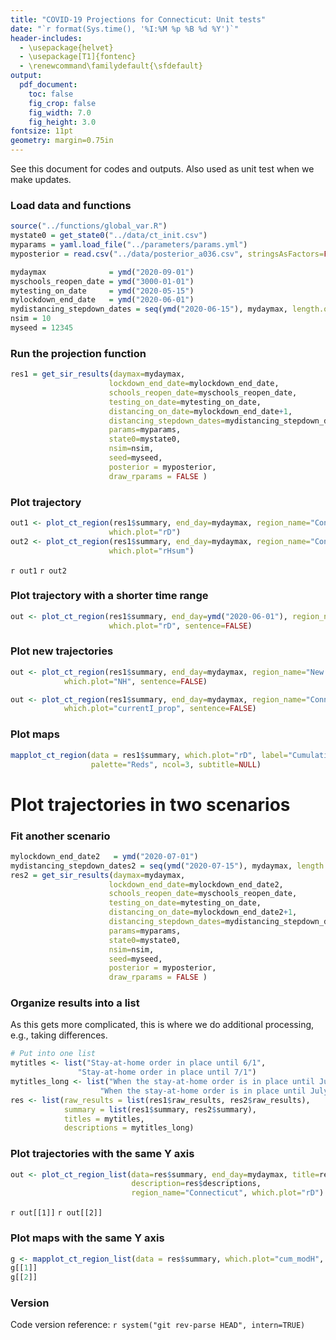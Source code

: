 ```yaml
---
title: "COVID-19 Projections for Connecticut: Unit tests"
date: "`r format(Sys.time(), '%I:%M %p %B %d %Y')`"
header-includes:
  - \usepackage{helvet}
  - \usepackage[T1]{fontenc}
  - \renewcommand\familydefault{\sfdefault} 
output:
  pdf_document:
    toc: false
    fig_crop: false
    fig_width: 7.0
    fig_height: 3.0
fontsize: 11pt
geometry: margin=0.75in
---
```


See this document for codes and outputs. Also used as unit test when we make updates. 


### Load data and functions

```r
source("../functions/global_var.R")
mystate0 = get_state0("../data/ct_init.csv")
myparams = yaml.load_file("../parameters/params.yml")  
myposterior = read.csv("../data/posterior_a036.csv", stringsAsFactors=FALSE) 

mydaymax              = ymd("2020-09-01") 
myschools_reopen_date = ymd("3000-01-01")
mytesting_on_date     = ymd("2020-05-15")
mylockdown_end_date   = ymd("2020-06-01") 
mydistancing_stepdown_dates = seq(ymd("2020-06-15"), mydaymax, length.out=10)
nsim = 10
myseed = 12345
```

### Run the projection function

```r
res1 = get_sir_results(daymax=mydaymax,
                      lockdown_end_date=mylockdown_end_date,
                      schools_reopen_date=myschools_reopen_date,
                      testing_on_date=mytesting_on_date,
                      distancing_on_date=mylockdown_end_date+1,
                      distancing_stepdown_dates=mydistancing_stepdown_dates,
                      params=myparams,
                      state0=mystate0,
                      nsim=nsim,
                      seed=myseed,
                      posterior = myposterior,
                      draw_rparams = FALSE )
```

### Plot trajectory
```r
out1 <- plot_ct_region(res1$summary, end_day=mydaymax, region_name="Connecticut", 
					  which.plot="rD")
out2 <- plot_ct_region(res1$summary, end_day=mydaymax, region_name="Connecticut", 
					  which.plot="rHsum")
```

`r out1`
`r out2`


### Plot trajectory with a shorter time range
```r
out <- plot_ct_region(res1$summary, end_day=ymd("2020-06-01"), region_name="New Haven",
					  which.plot="rD", sentence=FALSE)
```

### Plot new trajectories
```r
out <- plot_ct_region(res1$summary, end_day=mydaymax, region_name="New Haven",
            which.plot="NH", sentence=FALSE)
```

```r
out <- plot_ct_region(res1$summary, end_day=mydaymax, region_name="Connecticut",
            which.plot="currentI_prop", sentence=FALSE)
```


### Plot maps
```r
mapplot_ct_region(data = res1$summary, which.plot="rD", label="Cumulative\nDeaths",
			      palette="Reds", ncol=3, subtitle=NULL)
```

\clearpage
# Plot trajectories in two scenarios

### Fit another scenario

```r
mylockdown_end_date2   = ymd("2020-07-01") 
mydistancing_stepdown_dates2 = seq(ymd("2020-07-15"), mydaymax, length.out=10)
res2 = get_sir_results(daymax=mydaymax,
                      lockdown_end_date=mylockdown_end_date2,
                      schools_reopen_date=myschools_reopen_date,
                      testing_on_date=mytesting_on_date,
                      distancing_on_date=mylockdown_end_date2+1,
                      distancing_stepdown_dates=mydistancing_stepdown_dates2,
                      params=myparams,
                      state0=mystate0,
                      nsim=nsim,
                      seed=myseed,
                      posterior = myposterior,
                      draw_rparams = FALSE )
```

### Organize results into a list

As this gets more complicated, this is where we do additional processing, e.g., taking differences.

```r
# Put into one list
mytitles <- list("Stay-at-home order in place until 6/1", 
               "Stay-at-home order in place until 7/1")
mytitles_long <- list("When the stay-at-home order is in place until June 01", 
                    "When the stay-at-home order is in place until July 01")
res <- list(raw_results = list(res1$raw_results, res2$raw_results), 
            summary = list(res1$summary, res2$summary), 
            titles = mytitles,
            descriptions = mytitles_long)
```

### Plot trajectories with the same Y axis
```r
out <- plot_ct_region_list(data=res$summary, end_day=mydaymax, title=res$titles,
						   description=res$descriptions, 
						   region_name="Connecticut", which.plot="rD")
```
`r out[[1]]`
`r out[[2]]`

### Plot maps with the same Y axis
```r
g <- mapplot_ct_region_list(data = res$summary, which.plot="cum_modH",  label="Cumulative\nHospitalizations", palette="Blues", ncol=3, subtitle=res$titles)
g[[1]]
g[[2]]
```


### Version 
Code version reference: `r system("git rev-parse HEAD", intern=TRUE)`






